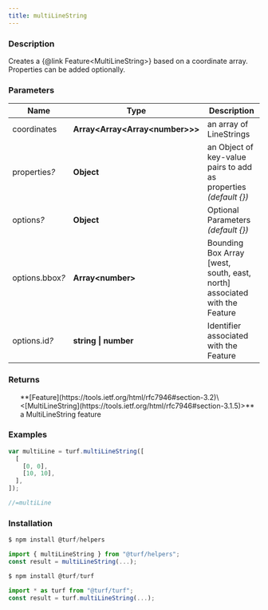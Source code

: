 ```yaml
---
title: multiLineString
---
```



### Description

Creates a \{@link Feature\<MultiLineString>} based on a
coordinate array. Properties can be added optionally.

### Parameters

| Name                 | Type                               | Description                                                               |
| -------------------- | ---------------------------------- | ------------------------------------------------------------------------- |
| coordinates          | **Array\<Array\<Array\<number>>>** | an array of LineStrings                                                   |
| properties<i>?</i>   | **Object**                         | an Object of key-value pairs to add as properties _(default \{})_         |
| options<i>?</i>      | **Object**                         | Optional Parameters _(default \{})_                                       |
| options.bbox<i>?</i> | **Array\<number>**                 | Bounding Box Array [west, south, east, north] associated with the Feature |
| options.id<i>?</i>   | **string \| number**               | Identifier associated with the Feature                                    |

### Returns

<ul>
  **[Feature](https://tools.ietf.org/html/rfc7946#section-3.2)\<[MultiLineString](https://tools.ietf.org/html/rfc7946#section-3.1.5)>** a MultiLineString feature

</ul>

### Examples

```javascript
var multiLine = turf.multiLineString([
  [
    [0, 0],
    [10, 10],
  ],
]);

//=multiLine
```

### Installation

```javascript
$ npm install @turf/helpers

import { multiLineString } from "@turf/helpers";
const result = multiLineString(...);
```

```javascript
$ npm install @turf/turf

import * as turf from "@turf/turf";
const result = turf.multiLineString(...);
```
